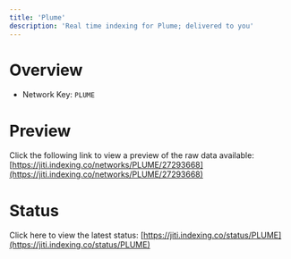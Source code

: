 ```yaml
---
title: 'Plume'
description: 'Real time indexing for Plume; delivered to you'
---
```


# Overview
- Network Key: `PLUME`

# Preview
Click the following link to view a preview of the raw data available: [https://jiti.indexing.co/networks/PLUME/27293668](https://jiti.indexing.co/networks/PLUME/27293668)

# Status
Click here to view the latest status: [https://jiti.indexing.co/status/PLUME](https://jiti.indexing.co/status/PLUME)

